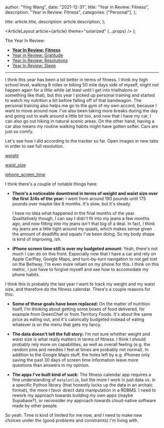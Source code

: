 
  author: "Ying Wang",
  date: "2021-12-31",
  title: "Year in Review: Fitness",
  description: "Year in Review: Fitness",
  categories: ["Personal"],
};

  title: article.title,
  description: article.description,
};

  <ArticleLayout article={article} theme="solarized" {...props} />
);

The Year In Review:

- [**Year In Review: Fitness**](/posts/2021/12/31/year_in_review_fitness)
- [Year in Review: Gratitude](/posts/2021/12/31/year_in_review_gratitude)
- [Year In Review: Resolutions](/posts/2021/12/31/year_in_review_resolutions)
- [Year In Review: Sleep](/posts/2020/12/31/year_in_review_sleep_schedule)

---

I think this year has been a bit better in terms of fitness. I think my high
school level, walking 9 miles or biking 50 mile days side of myself, might not
happen again for a little while (at least until I get into triathalons or
something like that), but this year I picked up personal training and started to
watch my nutrition a bit before falling off of that bandwagon. The personal
training also helps me go to the gym of my own accord, because I want to move
around now. I've also been taking more breaks during the day and going out to
walk around a little bit too, and now that I have my car, I can also go out
hiking in natural scenic areas. On the other hand, having a car also means my
routine walking habits might have gotten softer. Cars are just so comfy.

Let's see how I did according to the tracker so far. Open images in new tabs in
order to see full resolution.

[weight](/img/posts/2021/12/31/weight.png)

[waist_size](/img/posts/2021/12/31/waist_size.png)

[iphone_screen_time](/img/posts/2021/12/31/iphone_screen_time.png)

I think there's a couple of notable things here:

- **There's a noticeable downtrend in terms of weight and waist size over the
  first 3/4s of the year:** I went from around 190 pounds until 175 pounds over
  maybe like 8 months. It's slow, but it's steady.

  I have no idea what happened in the final months of the year. Qualitatively
  though, I can say I didn't fit into my jeans a few months ago, and now fitting
  into my jeans isn't that big of a deal. In fact, I think my jeans are a little
  tight around my quads, which makes sense given the amount of deadlifts and
  squats I've been doing. So my body shape is kind of improving, ish.

- **iPhone screen time still is over my budgeted amount:** Yeah, there's not
  much I can do on this front. Especially now that I have a car and rely on
  Apple CarPlay, Google Maps, and turn-by-turn navigation to not get lost on the
  Beltway, I'm even more reliant on my phone for this. I think on this metric, I
  just have to forgive myself and see how to accomodate my phone habits.

I think this is probably the last year I want to track my weight and my waist
size, and therefore do the fitness calendar. There's a couple reasons for this:

- **Some of these goals have been replaced:** On the matter of nutrition itself,
  I'm thinking about getting some boxes of food delivered, for example from
  GreenChef or from Territory Foods. It's about the same price as eating out,
  and it's calorically budgeted instead of eating whatever is on the menu that
  gets my fancy.

- **The data doesn't tell the full story:** I'm not sure whether weight and
  waist size is what really matters in terms of fitness. I think I should
  probably rely more on capabilities, as well as overall feeling (e.g. the
  random pins and needles I feel at times are probably not normal). In addition
  to the Google Maps stuff, the holes left by e.g. iPhones only saving the past
  30 days of screen time information leave more questions than answers in my
  opinion.

- **The apps I've built kind of suck:** The fitness calendar app requires a fine
  understanding of `matplotlib`, but the more I work in just data vs. in a
  specific Python library (that honestly locks up the data in an archaic
  format), the more I favor direct data manipulation in a RDBMS. I need to
  rework my approach towards building my own apps (maybe Supabase?), or
  reconsider my approach towards cloud-native software made by other people.

So yeah. Time is kind of limited for me now, and I need to make new choices
under the (good problems and constraints) I'm living with.
